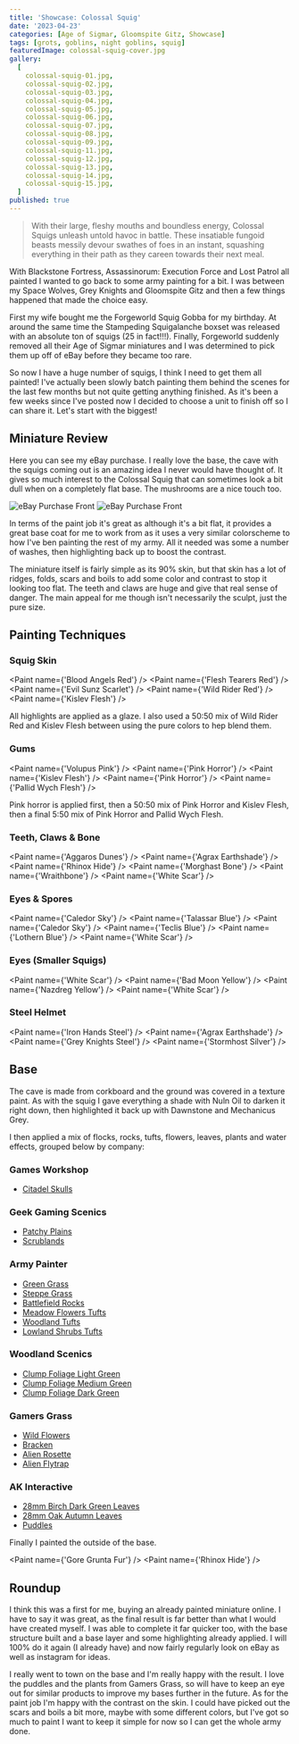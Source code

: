 ```yaml
---
title: 'Showcase: Colossal Squig'
date: '2023-04-23'
categories: [Age of Sigmar, Gloomspite Gitz, Showcase]
tags: [grots, goblins, night goblins, squig]
featuredImage: colossal-squig-cover.jpg
gallery:
  [
    colossal-squig-01.jpg,
    colossal-squig-02.jpg,
    colossal-squig-03.jpg,
    colossal-squig-04.jpg,
    colossal-squig-05.jpg,
    colossal-squig-06.jpg,
    colossal-squig-07.jpg,
    colossal-squig-08.jpg,
    colossal-squig-09.jpg,
    colossal-squig-11.jpg,
    colossal-squig-12.jpg,
    colossal-squig-13.jpg,
    colossal-squig-14.jpg,
    colossal-squig-15.jpg,
  ]
published: true
---
```



> With their large, fleshy mouths and boundless energy, Colossal Squigs unleash untold
> havoc in battle. These insatiable fungoid beasts messily devour swathes of foes in an
> instant, squashing everything in their path as they careen towards their next meal.

With Blackstone Fortress, Assassinorum: Execution Force and Lost Patrol all painted I wanted to go back to some army
painting for a bit. I was between my Space Wolves, Grey Knights and Gloomspite Gitz and then a few things happened that
made the choice easy.

First my wife bought me the Forgeworld Squig Gobba for my birthday. At around the same time the Stampeding Squigalanche
boxset was released with an absolute ton of squigs (25 in fact!!!). Finally, Forgeworld suddenly removed all their Age
of Sigmar miniatures and I was determined to pick them up off of eBay before they became too rare.

So now I have a huge number of squigs, I think I need to get them all painted! I've actually been slowly batch painting
them behind the scenes for the last few months but not quite getting anything finished. As it's been a few weeks since
I've posted now I decided to choose a unit to finish off so I can share it. Let's start with the biggest!

## Miniature Review

Here you can see my eBay purchase. I really love the base, the cave with the squigs coming out is an amazing idea I
never would have thought of. It gives so much interest to the Colossal Squig that can sometimes look a bit dull when on
a completely flat base. The mushrooms are a nice touch too.

![eBay Purchase Front](./colossal-squig-ebay-front.jpg)
![eBay Purchase Front](./colossal-squig-ebay-back.jpg)

In terms of the paint job it's great as although it's a bit flat, it provides a great base coat for me to work from as
it uses a very similar colorscheme to how I've ben painting the rest of my army. All it needed was some a number of
washes, then highlighting back up to boost the contrast.

The miniature itself is fairly simple as its 90% skin, but that skin has a lot of ridges, folds, scars and boils to add
some color and contrast to stop it looking too flat. The teeth and claws are huge and give that real sense of danger.
The main appeal for me though isn't necessarily the sculpt, just the pure size.

## Painting Techniques

### Squig Skin

<Paint name={'Blood Angels Red'} />
<Paint name={'Flesh Tearers Red'} />
<Paint name={'Evil Sunz Scarlet'} />
<Paint name={'Wild Rider Red'} />
<Paint name={'Kislev Flesh'} />

All highlights are applied as a glaze. I also used a 50:50 mix of Wild Rider Red and Kislev Flesh between using the
pure colors to hep blend them.

### Gums

<Paint name={'Volupus Pink'} />
<Paint name={'Pink Horror'} />
<Paint name={'Kislev Flesh'} />
<Paint name={'Pink Horror'} />
<Paint name={'Pallid Wych Flesh'} />

Pink horror is applied first, then a 50:50 mix of Pink Horror and Kislev Flesh, then a final 5:50 mix of
Pink Horror and Pallid Wych Flesh.

### Teeth, Claws & Bone

<Paint name={'Aggaros Dunes'} />
<Paint name={'Agrax Earthshade'} />
<Paint name={'Rhinox Hide'} />
<Paint name={'Morghast Bone'} />
<Paint name={'Wraithbone'} />
<Paint name={'White Scar'} />

### Eyes & Spores

<Paint name={'Caledor Sky'} />
<Paint name={'Talassar Blue'} />
<Paint name={'Caledor Sky'} />
<Paint name={'Teclis Blue'} />
<Paint name={'Lothern Blue'} />
<Paint name={'White Scar'} />

### Eyes (Smaller Squigs)

<Paint name={'White Scar'} />
<Paint name={'Bad Moon Yellow'} />
<Paint name={'Nazdreg Yellow'} />
<Paint name={'White Scar'} />

### Steel Helmet

<Paint name={'Iron Hands Steel'} />
<Paint name={'Agrax Earthshade'} />
<Paint name={'Grey Knights Steel'} />
<Paint name={'Stormhost Silver'} />

## Base

The cave is made from corkboard and the ground was covered in a texture paint. As with the squig I gave everything a
shade with Nuln Oil to darken it right down, then highlighted it back up with Dawnstone and Mechanicus Grey.

I then applied a mix of flocks, rocks, tufts, flowers, leaves, plants and water effects, grouped below by company:

### Games Workshop

- [Citadel Skulls](https://www.games-workshop.com/en-GB/Citadel-Skulls-2017)

### Geek Gaming Scenics

- [Patchy Plains](https://www.geekgamingscenics.com/collections/base-ready-range/products/lukes-aps-base-ready-patchy-plains)
- [Scrublands](https://www.geekgamingscenics.com/collections/base-ready-range/products/lukes-aps-base-ready-scrublands)

### Army Painter

- [Green Grass](https://www.thearmypainter.com/shop/us/bf4113p)
- [Steppe Grass](https://www.thearmypainter.com/shop/us/bf4115p)
- [Battlefield Rocks](https://www.thearmypainter.com/shop/us/bf4117p)
- [Meadow Flowers Tufts](https://www.thearmypainter.com/shop/us/bf4231p)
- [Woodland Tufts](https://www.thearmypainter.com/shop/us/bf4224p)
- [Lowland Shrubs Tufts](https://www.thearmypainter.com/shop/us/bf4232p)

### Woodland Scenics

- [Clump Foliage Light Green](https://woodlandscenics.woodlandscenics.com/show/item/CF-LG)
- [Clump Foliage Medium Green](https://woodlandscenics.woodlandscenics.com/show/item/CF-MG)
- [Clump Foliage Dark Green](https://woodlandscenics.woodlandscenics.com/show/item/CF-DG)

### Gamers Grass

- [Wild Flowers](https://gamersgrass.com/product/wild-flowers-set/)
- [Bracken](https://gamersgrass.com/product/bracken/)
- [Alien Rosette](https://gamersgrass.com/product/alien-rosette/)
- [Alien Flytrap](https://gamersgrass.com/product/alien-flytrap/)

### AK Interactive

- [28mm Birch Dark Green Leaves](https://ak-interactive.com/product/birch-dark-green-leaves-28mm-172/)
- [28mm Oak Autumn Leaves](https://ak-interactive.com/product/oak-autumn-leaves-28mm-172/)
- [Puddles](https://ak-interactive.com/product/puddles-60ml/)

Finally I painted the outside of the base.

<Paint name={'Gore Grunta Fur'} />
<Paint name={'Rhinox Hide'} />

## Roundup

I think this was a first for me, buying an already painted miniature online. I have to say it was great, as the final
result is far better than what I would have created myself. I was able to complete it far quicker too, with the base
structure built and a base layer and some highlighting already applied. I will 100% do it again (I already have) and
now fairly regularly look on eBay as well as instagram for ideas.

I really went to town on the base and I'm really happy with the result. I love the puddles and the plants from
Gamers Grass, so will have to keep an eye out for similar products to improve my bases further in the future. As for
the paint job I'm happy with the contrast on the skin. I could have picked out the scars and boils a bit more, maybe
with some different colors, but I've got so much to paint I want to keep it simple for now so I can get the whole army
done.
